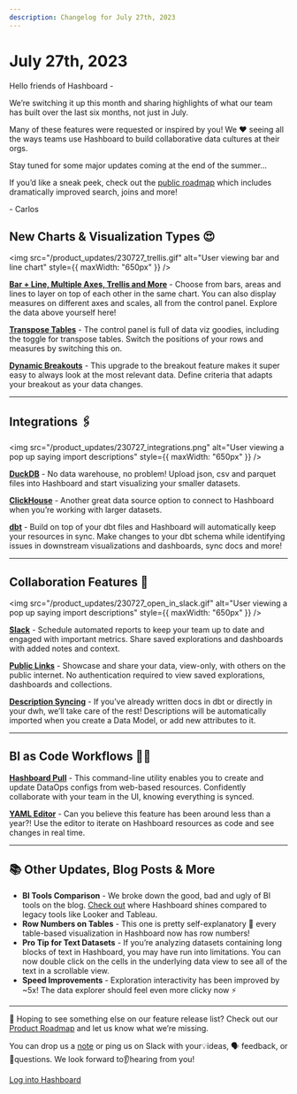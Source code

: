 ```yaml
---
description: Changelog for July 27th, 2023
---
```


# July 27th, 2023

Hello friends of Hashboard -

We’re switching it up this month and sharing highlights of what our team has built over the last six months, not just in July.

Many of these features were requested or inspired by you! We ❤️ seeing all the ways teams use Hashboard to build collaborative data cultures at their orgs.

Stay tuned for some major updates coming at the end of the summer…

If you’d like a sneak peek, check out the [public roadmap](/product-roadmap) which includes dramatically improved search, joins and more!

\- Carlos

## New Charts & Visualization Types 😍

<img
  src="/product_updates/230727_trellis.gif"
  alt="User viewing bar and line chart"
  style={{ maxWidth: "650px" }}
/>

**[Bar + Line, Multiple Axes, Trellis and More](https://docs.hashboard.com/changelog/2023_06_30#bar--line-charts-and-more)** - Choose from bars, areas and lines to layer on top of each other in the same chart. You can also display measures on different axes and scales, all from the control panel. Explore the data above yourself here!

**[Transpose Tables](https://docs.hashboard.com/changelog/2023_04_20#transpose-tables)** - The control panel is full of data viz goodies, including the toggle for transpose tables. Switch the positions of your rows and measures by switching this on.

**[Dynamic Breakouts](https://docs.hashboard.com/docs/visualizing-data/breakout#dynamic-breakouts)** - This upgrade to the breakout feature makes it super easy to always look at the most relevant data. Define criteria that adapts your breakout as your data changes.

---

## Integrations 🖇️

<img
  src="/product_updates/230727_integrations.png"
  alt="User viewing a pop up saying import descriptions"
  style={{ maxWidth: "650px" }}
/>

**[DuckDB](https://docs.hashboard.com/docs/database-connections/duckdb)** - No data warehouse, no problem! Upload json, csv and parquet files into Hashboard and start visualizing your smaller datasets.

**[ClickHouse](https://docs.hashboard.com/docs/database-connections/clickhouse)** - Another great data source option to connect to Hashboard when you’re working with larger datasets.

**[dbt](https://docs.hashboard.com/docs/data-ops/dbt-integration)** - Build on top of your dbt files and Hashboard will automatically keep your resources in sync. Make changes to your dbt schema while identifying issues in downstream visualizations and dashboards, sync docs and more!

---

## Collaboration Features 🤝

<img
  src="/product_updates/230727_open_in_slack.gif"
  alt="User viewing a pop up saying import descriptions"
  style={{ maxWidth: "650px" }}
/>

**[Slack](https://docs.hashboard.com/docs/sharing-data-externally/slack-integration)** - Schedule automated reports to keep your team up to date and engaged with important metrics. Share saved explorations and dashboards with added notes and context.

**[Public Links](https://docs.hashboard.com/docs/sharing-data-externally/public-links)** - Showcase and share your data, view-only, with others on the public internet. No authentication required to view saved explorations, dashboards and collections.

**[Description Syncing](https://docs.hashboard.com/docs/data-modeling/description-syncing)** - If you’ve already written docs in dbt or directly in your dwh, we’ll take care of the rest! Descriptions will be automatically imported when you create a Data Model, or add new attributes to it.

---

## BI as Code Workflows 👩‍💻

**[Hashboard Pull](https://docs.hashboard.com/docs/data-ops/cli#hashboard-pull)** - This command-line utility enables you to create and update DataOps configs from web-based resources. Confidently collaborate with your team in the UI, knowing everything is synced.

**[YAML Editor](https://docs.hashboard.com/docs/data-ops/yaml-editor)** - Can you believe this feature has been around less than a year?! Use the editor to iterate on Hashboard resources as code and see changes in real time.

---

## 📚 Other Updates, Blog Posts & More

- **BI Tools Comparison** - We broke down the good, bad and ugly of BI tools on the blog. [Check out](https://hashboard.com/blog-posts/the-right-bi-tool-to-grow-a-data-driven-culture-comparing-hashboard-looker-metabase-and-tableau) where Hashboard shines compared to legacy tools like Looker and Tableau.
- **Row Numbers on Tables** - This one is pretty self-explanatory 🙂 every table-based visualization in Hashboard now has row numbers!
- **Pro Tip for Text Datasets** - If you’re analyzing datasets containing long blocks of text in Hashboard, you may have run into limitations. You can now double click on the cells in the underlying data view to see all of the text in a scrollable view.
- **Speed Improvements** - Exploration interactivity has been improved by ~5x! The data explorer should feel even more clicky now ⚡️

---

👀 Hoping to see something else on our feature release list? Check out our [Product Roadmap](/product-roadmap) and let us know what we’re missing.

You can drop us a [note](mailto:support@hashboard.com?subject=null&body=null) or ping us on Slack with your💡ideas, 🗣 feedback, or 🙋questions. We look forward to👂hearing from you!

[Log into Hashboard](https://hashboard.com/app)
